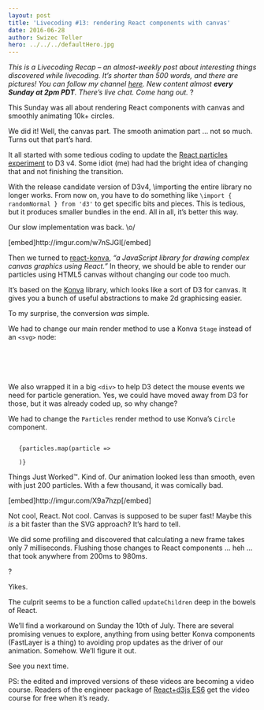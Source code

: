 ```yaml
---
layout: post
title: 'Livecoding #13: rendering React components with canvas'
date: 2016-06-28
author: Swizec Teller
hero: ../../../defaultHero.jpg
---
```

_This is a Livecoding Recap – an almost-weekly post about interesting things discovered while livecoding. It’s shorter than 500 words, and there are pictures! You can follow my channel [here](https://livecoding.tv/swizec). New content almost **every Sunday at 2pm PDT**. There’s live chat. Come hang out._ ?





This Sunday was all about rendering React components with canvas and smoothly animating 10k+ circles.



We did it! Well, the canvas part. The smooth animation part … not so much. Turns out that part’s hard.



It all started with some tedious coding to update the [React particles experiment](https://github.com/Swizec/react-particles-experiment) to D3 v4. Some idiot (me) had had the bright idea of changing that and not finishing the transition.



With the release candidate version of D3v4, \\importing the entire library no longer works. From now on, you have to do something like `\import { randomNormal } from 'd3'` to get specific bits and pieces. This is tedious, but it produces smaller bundles in the end. All in all, it’s better this way.



Our slow implementation was back. \\o/



\[embed]http&#x3A;//imgur.com/w7nSJGI\[/embed]



Then we turned to [react-konva](https://github.com/lavrton/react-konva), _“a JavaScript library for drawing complex canvas graphics using React.”_ In theory, we should be able to render our particles using HTML5 canvas without changing our code too much.



It’s based on the [Konva](http://konvajs.github.io/) library, which looks like a sort of D3 for canvas. It gives you a bunch of useful abstractions to make 2d graphicsing easier.



To my surprise, the conversion _was_ simple.



We had to change our main render method to use a Konva `Stage` instead of an `<svg>` node:



```

    
       
    
```



We also wrapped it in a big `<div>` to help D3 detect the mouse events we need for particle generation. Yes, we could have moved away from D3 for those, but it was already coded up, so why change?



We had to change the `Particles` render method to use Konva’s `Circle` component.



```

   {particles.map(particle =>
      
   )}
```



Things Just Worked™. Kind of. Our animation looked less than smooth, even with just 200 particles. With a few thousand, it was comically bad.



\[embed]http&#x3A;//imgur.com/X9a7hzp\[/embed]



Not cool, React. Not cool. Canvas is supposed to be super fast! Maybe this _is_ a bit faster than the SVG approach? It’s hard to tell.



We did some profiling and discovered that calculating a new frame takes only 7 milliseconds. Flushing those changes to React components … heh … that took anywhere from 200ms to 980ms.



?



Yikes.



The culprit seems to be a function called `updateChildren` deep in the bowels of React.



We’ll find a workaround on Sunday the 10th of July. There are several promising venues to explore, anything from using better Konva components (FastLayer is a thing) to avoiding prop updates as the driver of our animation. Somehow. We’ll figure it out.



See you next time.



PS: the edited and improved versions of these videos are becoming a video course. Readers of the engineer package of [React+d3js ES6](http://swizec.com/reactd3js/) get the video course for free when it’s ready.